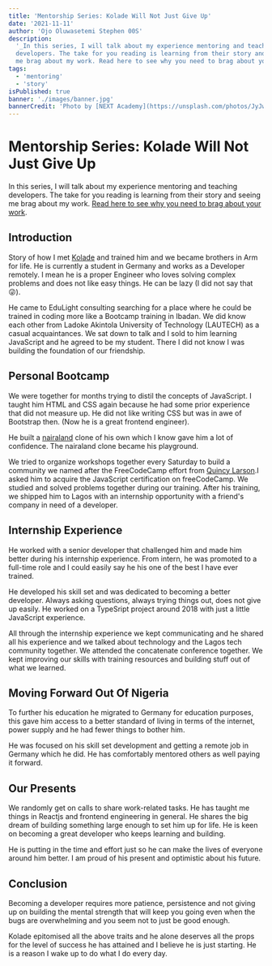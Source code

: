 ```yaml
---
title: 'Mentorship Series: Kolade Will Not Just Give Up'
date: '2021-11-11'
author: 'Ojo Oluwasetemi Stephen 00S'
description:
  '_In this series, I will talk about my experience mentoring and teaching
  developers. The take for you reading is learning from their story and seeing
  me brag about my work. Read here to see why you need to brag about your work._'
tags:
  - 'mentoring'
  - 'story'
isPublished: true
banner: './images/banner.jpg'
bannerCredit: 'Photo by [NEXT Academy](https://unsplash.com/photos/JyJwO0K5fWM)'
---
```


# Mentorship Series: Kolade Will Not Just Give Up

In this series, I will talk about my experience mentoring and teaching
developers. The take for you reading is learning from their story and seeing me
brag about my work.
[Read here to see why you need to brag about your work](https://jvns.ca/blog/brag-documents/).

## Introduction

Story of how I met [Kolade](https://www.linkedin.com/in/kaeyz/) and trained him
and we became brothers in Arm for life. He is currently a student in Germany and
works as a Developer remotely. I mean he is a proper Engineer who loves solving
complex problems and does not like easy things. He can be lazy (I did not say
that😜).

He came to EduLight consulting searching for a place where he could be trained
in coding more like a Bootcamp training in Ibadan. We did know each other from
Ladoke Akintola University of Technology (LAUTECH) as a casual acquaintances. We
sat down to talk and I sold to him learning JavaScript and he agreed to be my
student. There I did not know I was building the foundation of our friendship.

## Personal Bootcamp

We were together for months trying to distil the concepts of JavaScript. I
taught him HTML and CSS again because he had some prior experience that did not
measure up. He did not like writing CSS but was in awe of Bootstrap then. (Now
he is a great frontend engineer).

He built a [nairaland](https://www.nairaland.com/) clone of his own which I know
gave him a lot of confidence. The nairaland clone became his playground.

We tried to organize workshops together every Saturday to build a community we
named after the FreeCodeCamp effort from
[Quincy Larson](https://twitter.com/ossia).I asked him to acquire the JavaScript
certification on freeCodeCamp. We studied and solved problems together during
our training. After his training, we shipped him to Lagos with an internship
opportunity with a friend's company in need of a developer.

## Internship Experience

He worked with a senior developer that challenged him and made him better during
his internship experience. From intern, he was promoted to a full-time role and
I could easily say he his one of the best I have ever trained.

He developed his skill set and was dedicated to becoming a better developer.
Always asking questions, always trying things out, does not give up easily. He
worked on a TypeSript project around 2018 with just a little JavaScript
experience.

All through the internship experience we kept communicating and he shared all
his experience and we talked about technology and the Lagos tech community
together. We attended the concatenate conference together. We kept improving our
skills with training resources and building stuff out of what we learned.

## Moving Forward Out Of Nigeria

To further his education he migrated to Germany for education purposes, this
gave him access to a better standard of living in terms of the internet, power
supply and he had fewer things to bother him.

He was focused on his skill set development and getting a remote job in Germany
which he did. He has comfortably mentored others as well paying it forward.

## Our Presents

We randomly get on calls to share work-related tasks. He has taught me things in
Reactjs and frontend engineering in general. He shares the big dream of building
something large enough to set him up for life. He is keen on becoming a great
developer who keeps learning and building.

He is putting in the time and effort just so he can make the lives of everyone
around him better. I am proud of his present and optimistic about his future.

## Conclusion

Becoming a developer requires more patience, persistence and not giving up on
building the mental strength that will keep you going even when the bugs are
overwhelming and you seem not to just be good enough.

Kolade epitomised all the above traits and he alone deserves all the props for
the level of success he has attained and I believe he is just starting. He is a
reason I wake up to do what I do every day.
